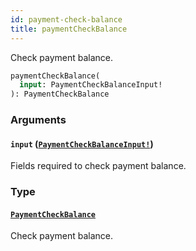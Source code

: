 ```yaml
---
id: payment-check-balance
title: paymentCheckBalance
---
```


Check payment balance.

```graphql
paymentCheckBalance(
  input: PaymentCheckBalanceInput!
): PaymentCheckBalance

```

### Arguments

#### `input` ([`PaymentCheckBalanceInput!`](../../../developer/api-reference/inputs/payment-check-balance-input))

Fields required to check payment balance.

### Type

#### [`PaymentCheckBalance`](../../../developer/api-reference/objects/payment-check-balance)

Check payment balance.

